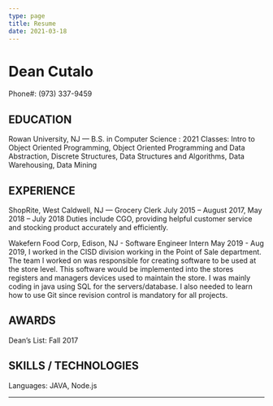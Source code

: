 ```yaml
---
type: page
title: Resume
date: 2021-03-18
---
```


# Dean Cutalo 
Phone#:​ (​973) 337-9459

## EDUCATION
Rowan University, NJ​ — B.S. in Computer Science : 2021
Classes: Intro to Object Oriented Programming, Object Oriented Programming and
Data Abstraction, Discrete Structures, Data Structures and Algorithms, Data Warehousing, Data Mining

## EXPERIENCE
ShopRite, West Caldwell, NJ​ — Grocery Clerk July 2015 – August 2017, May 2018 – July 2018
Duties include CGO, providing helpful customer service and stocking product
accurately and efficiently.

Wakefern Food Corp, Edison, NJ - Software Engineer Intern May 2019 - Aug 2019,
I worked in the CISD division working in the Point of Sale department. The team I worked on was 
responsible for creating software to be used at the store level. This software would be implemented
into the stores registers and managers devices used to maintain the store. I was mainly coding in
java using SQL for the servers/database. I also needed to learn how to use Git since revision control
is mandatory for all projects.

## AWARDS
Dean’s List:​ ​Fall 2017

## SKILLS / TECHNOLOGIES
Languages:​ ​JAVA, Node.js

---
